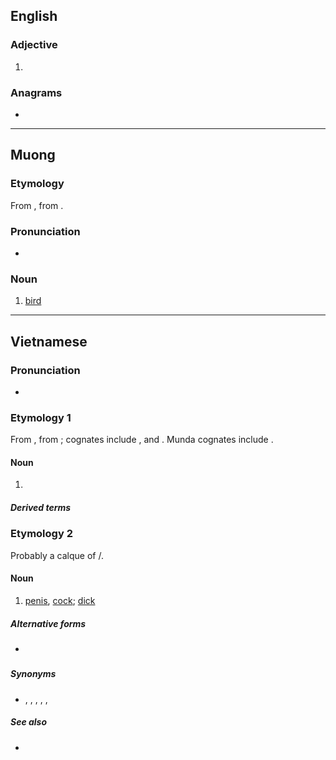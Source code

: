 {{also|Chim|chím}}
==English==

===Adjective===
{{en-adj}}

# {{alt form|en|cheem}}

===Anagrams===
* {{anagrams|en|a=chim|MICH|Mich|Mich.|mich}}

----

==Muong==

===Etymology===
From {{inh|mtq|mkh-vie-pro|*-ciːm}}, from {{inh|mtq|mkh-pro|*cim|*cim ~ *ciim ~ *ciəm ~ *caim ~ *cum|bird}}.

===Pronunciation===
* {{IPA|mtq|/cim¹/|[t͡ɕiːm¹ ~ ciːm¹]}}

===Noun===
{{mtq-noun}}

# {{lb|mtq|Mường Bi}} [[bird]]

----

==Vietnamese==
{{wp|lang=vi}}

===Pronunciation===
{{vi-IPA}}
* {{homophone|vi|Chim}}

===Etymology 1===
From {{inh|vi|mkh-vie-pro|*-ciːm}}, from {{inh|vi|mkh-pro|*cim|*cim ~ *ciim ~ *ciəm ~ *caim ~ *cum|bird}}; cognates include {{cog|mnw|ဂစေံ|tr=həcem||bird}}, {{cog|zng|θɤm⁶}} and {{cog|bdq|sem||bird}}. Munda cognates include {{cog|sat|ᱥᱤᱢ||chicken}}.

====Noun====
{{vi-noun|cls=con|[[𫚳]], [[𪀄]]}}

# {{lb|vi|zoology}} {{l|en| a [[bird]] (''an [[animal]] of the [[class]] [[Aves]]'')}}

=====Derived terms=====
{{der3|vi
|chim cắt <t:falcon>
|chim chóc <tr:{{vi-l|[[𫚳]][[祝]]}}><t:birds>
|chim công <t:peacock>
|chim cút <t:quail>
|chim điên <t:booby>
|chim muông <t:animals>
|chim ngói <tr:{{vi-l|[[𫚳]][[𪇋]]}}><t:turtle dove>
|chim ruồi <t:hummingbird>
|chim sẻ <t:sparrow>
|chim chích <tr:{{vi-l|[[𫚳]][[𬷩]]}}><t:acrocephalid warbler>
}}

===Etymology 2===
Probably a calque of {{cog|zh|鳥}}/{{m|zh|屌|tr=điểu||[[penis]]}}.

====Noun====
{{vi-noun|cls=con}}

# {{lb|vi|slang|anatomy}} [[penis]], [[cock]]; [[dick]]

=====Alternative forms=====
* {{l|vi|trym}} {{qualifier|slang orthographic form}}

=====Synonyms=====
* {{l|vi|buồi}}, {{l|vi|cặc}}, {{l|vi|cậu nhỏ}}, {{l|vi|cu}}, {{l|vi|dái}}, {{l|vi|đèn dầu}}

=====See also=====
* {{l|vi|bướm}}

{{C|vi|Birds}}